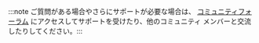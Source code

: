 :::note ご質問がある場合やさらにサポートが必要な場合は、 [コミュニティフォーラム](https://support.teradata.com/community) にアクセスしてサポートを受けたり、他のコミュニティ メンバーと交流したりしてください。:::

